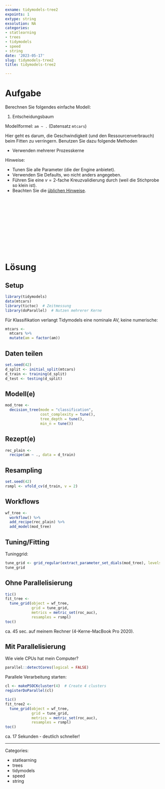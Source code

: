 ```yaml
---
exname: tidymodels-tree2
expoints: 1
extype: string
exsolution: NA
categories:
- statlearning
- trees
- tidymodels
- speed
- string
date: '2023-05-17'
slug: tidymodels-tree2
title: tidymodels-tree2

---
```








# Aufgabe


Berechnen Sie folgendes einfache Modell:

1. Entscheidungsbaum


Modellformel: `am ~ .` (Datensatz `mtcars`)

Hier geht es darum, die Geschwindigkeit (und den Ressourcenverbrauch) beim Fitten zu verringern.
Benutzen Sie dazu folgende Methoden

- Verwenden mehrerer Prozesskerne

Hinweise:

- Tunen Sie alle Parameter (die der Engine anbietet). 
- Verwenden Sie Defaults, wo nicht anders angegeben.
- Führen Sie eine $v=2$-fache Kreuzvalidierung durch (weil die Stichprobe so klein ist).
- Beachten Sie die [üblichen Hinweise](https://datenwerk.netlify.app/hinweise).





</br>
</br>
</br>
</br>
</br>
</br>
</br>
</br>
</br>
</br>

# Lösung

## Setup

```r
library(tidymodels)
data(mtcars)
library(tictoc)  # Zeitmessung
library(doParallel)  # Nutzen mehrerer Kerne
```



Für Klassifikation verlangt Tidymodels eine nominale AV, keine numerische:

```r
mtcars <-
  mtcars %>% 
  mutate(am = factor(am))
```



## Daten teilen

```r
set.seed(42)
d_split <- initial_split(mtcars)
d_train <- training(d_split)
d_test <- testing(d_split)
```


## Modell(e)


```r
mod_tree <-
  decision_tree(mode = "classification",
                cost_complexity = tune(),
                tree_depth = tune(),
                min_n = tune())

```




## Rezept(e)

```r
rec_plain <- 
  recipe(am ~ ., data = d_train)
```



## Resampling

```r
set.seed(42)
rsmpl <- vfold_cv(d_train, v = 2)
```


## Workflows

```r
wf_tree <-
  workflow() %>%  
  add_recipe(rec_plain) %>% 
  add_model(mod_tree)
```





## Tuning/Fitting

Tuninggrid:

```r
tune_grid <- grid_regular(extract_parameter_set_dials(mod_tree), levels = 5)
tune_grid
```



## Ohne Parallelisierung

```r
tic()
fit_tree <-
  tune_grid(object = wf_tree,
            grid = tune_grid,
            metrics = metric_set(roc_auc),
            resamples = rsmpl)
toc()
```

ca. 45 sec. auf meinem Rechner (4-Kerne-MacBook Pro 2020).


## Mit Parallelisierung

Wie viele CPUs hat mein Computer?

```r
parallel::detectCores(logical = FALSE)
```


Parallele Verarbeitung starten:

```r
cl <- makePSOCKcluster(4)  # Create 4 clusters
registerDoParallel(cl)
```


```r

tic()
fit_tree2 <-
  tune_grid(object = wf_tree,
            grid = tune_grid,
            metrics = metric_set(roc_auc),
            resamples = rsmpl)
toc()
```


ca. 17 Sekunden - deutlich schneller!






---

Categories: 

- statlearning
- trees
- tidymodels
- speed
- string

